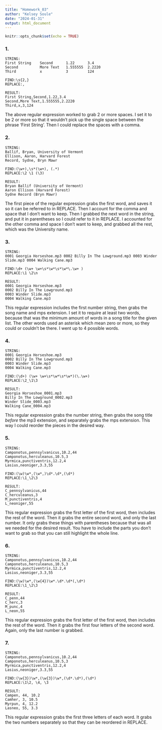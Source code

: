 ```yaml
---
title: "Homework_03"
author: "Kelsey Soule"
date: "2024-01-31"
output: html_document
---
```


```r
knitr::opts_chunk$set(echo = TRUE)
```

### 1.

```
STRING:
First String    Second      1.22      3.4
Second          More Text   1.555555  2.2220
Third           x           3         124

FIND:\s{2,}  
REPLACE:,

RESULT:
First String,Second,1.22,3.4
Second,More Text,1.555555,2.2220
Third,x,3,124
```
The above regular expression worked to grab 2 or more spaces. I set it to be 2 or more so that it wouldn't pick up the single space between the phrase 'First String'. Then I could replace the spaces with a comma.

### 2.

```
STRING:
Ballif, Bryan, University of Vermont
Ellison, Aaron, Harvard Forest
Record, Sydne, Bryn Mawr

FIND:(\w+),\s*(\w+), (.*)  
REPLACE:\2 \1 (\3)

RESULT:
Bryan Ballif (University of Vermont)
Aaron Ellison (Harvard Forest)
Sydne Record (Bryn Mawr)
```
The first piece of the regular expression grabs the first word, and saves it so it can be referred to in REPLACE. Then I account for the comma and space that I don't want to keep. Then I grabbed the next word in the string, and put it in parentheses so I could refer to it in REPLACE. I accounted for the other comma and space I don't want to keep, and grabbed all the rest, which was the University name. 

### 3.

```
STRING:
0001 Georgia Horseshoe.mp3 0002 Billy In The Lowground.mp3 0003 Winder Slide.mp3 0004 Walking Cane.mp3

FIND:\d+ (\w+ \w+\s*\w*\s*\w*\.\w+ )
REPLACE:\1 \2\n

RESULT:
0001 Georgia Horseshoe.mp3 
0002 Billy In The Lowground.mp3 
0003 Winder Slide.mp3 
0004 Walking Cane.mp3
```
This regular expression includes the first number string, then grabs the song name and mps extension. I set it to require at least two words, because that was the minimum amount of words in a song title for the given list. The other words used an asterisk which mean zero or more, so they could or couldn't be there. I went up to 4 possible words. 

### 4.

```
STRING:
0001 Georgia Horseshoe.mp3 
0002 Billy In The Lowground.mp3 
0003 Winder Slide.mp3 
0004 Walking Cane.mp3

FIND:(\d+) (\w+ \w+\s*\w*\s*\w*)(\.\w+)
REPLACE:\2_\1\3

RESULT:
Georgia Horseshoe_0001.mp3 
Billy In The Lowground_0002.mp3 
Winder Slide_0003.mp3 
Walking Cane_0004.mp3
```
This regular expression grabs the number string, then grabs the song title *before* the mp3 extension, and separately grabs the mps extension. This way I could reorder the pieces in the desired way.

### 5.

```
STRING:
Camponotus,pennsylvanicus,10.2,44
Camponotus,herculeanus,10.5,3
Myrmica,punctiventris,12.2,4
Lasius,neoniger,3.3,55

FIND:(\w)\w*,(\w*,)\d*.\d*,(\d*)
REPLACE:\1_\2\3

RESULT:
C_pennsylvanicus,44
C_herculeanus,3
M_punctiventris,4
L_neoniger,55
```
This regular expression grabs the first letter of the first word, then includes the rest of the word. Then it grabs the entire second word, and only the last number. It only grabs these things with parentheses because that was all we needed for the desired result. You have to include the parts you don't want to grab so that you can still highlight the whole line.

### 6. 

```
STRING:
Camponotus,pennsylvanicus,10.2,44
Camponotus,herculeanus,10.5,3
Myrmica,punctiventris,12.2,4
Lasius,neoniger,3.3,55

FIND:(\w)\w*,(\w{4})\w*.\d*.\d*(,\d*)
REPLACE:\1_\2\3

RESULT:
C_penn,44
C_herc,3
M_punc,4
L_neon,55
```
This regular expression grabs the first letter of the first word, then includes the rest of the word. Then it grabs the first four letters of the second word. Again, only the last number is grabbed.

### 7.

```
STRING:
Camponotus,pennsylvanicus,10.2,44
Camponotus,herculeanus,10.5,3
Myrmica,punctiventris,12.2,4
Lasius,neoniger,3.3,55

FIND:(\w{3})\w*,(\w{3})\w*,(\d*.\d*),(\d*)
REPLACE:\1\2, \4, \3

RESULT:
Campen, 44, 10.2
Camher, 3, 10.5
Myrpun, 4, 12.2
Lasneo, 55, 3.3
```
This regular expression grabs the first three letters of each word. It grabs the two numbers separately so that they can be reordered in REPLACE.